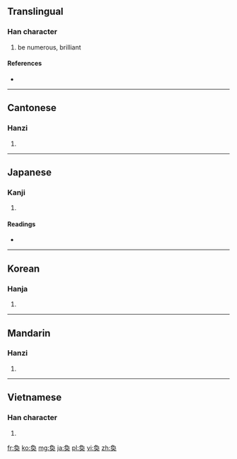 {{also|奂}}
==Translingual==

===Han character===
{{Han char|rn=37|rad=大|as=06|sn=9|four=2743<sub>0</sub>|canj=弓月大 (NBK)}}

# be numerous, brilliant

====References====
* {{Han ref|kx=0251.200|dkj=05916|dj=0512.150|hdz=10539.081|uh=5950|ud=22864|bh=ABB7|bd=43959}}

----

==Cantonese==

===Hanzi===
{{yue-hanzi|jyut=|y=wun6|sim=奂}}

# {{defn|lang=yue|sort=大06}}

----

==Japanese==

===Kanji===
{{ja-kanji|grade=|rs=大06}}

# {{defn|lang=ja|sort=大06}}

====Readings====
* {{ja-readings|on=[[かん]] (kan)|kun=[[とりかえる]] (torikaeru), [[おおきい]] (ookii), [[さかん]] (sakan)}}

----

==Korean==

===Hanja===
{{ko-hanja|hangeul=환|rv=hwan|mr=hwan}}

# {{defn|lang=ko|sort=大06}}

----

==Mandarin==

===Hanzi===
{{cmn-hanzi|sim=奂|pin=[[huàn]] ([[huan4]])|wg=huan<sup>4</sup>}}

# {{defn|lang=cmn|sort=大06}}

----

==Vietnamese==

===Han character===
{{vi-hantu|[[hoán]]|rs=大06}}

# {{defn|lang=vi|sort=大06}}

[[fr:奐]]
[[ko:奐]]
[[mg:奐]]
[[ja:奐]]
[[pl:奐]]
[[vi:奐]]
[[zh:奐]]
